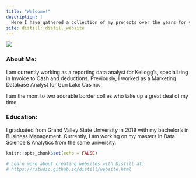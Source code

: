 ```yaml
---
title: "Welcome!"
description: |
  Here I have gathered a collection of my projects over the years for your review. See how I have grown over time and how I continue to apply the skills I have learned in my everyday work! 
site: distill::distill_website
---
```

![](home_pic.jpg)

### About Me:

I am currently working as a reporting data analyst for Kellogg's, specializing in Invoice to Cash and deductions. Previously, I worked as a Marketing Database Analyst for Gun Lake Casino. 

I am the mom to two adorable border collies who take up a great deal of my time. 

### Education: 

I graduated from Grand Valley State University in 2019 with my bachelor's in Business Management. Currently, I am working on my masters in Data Science & Analytics from the same university. 

```r
knitr::opts_chunk$set(echo = FALSE)

# Learn more about creating websites with Distill at:
# https://rstudio.github.io/distill/website.html

```


